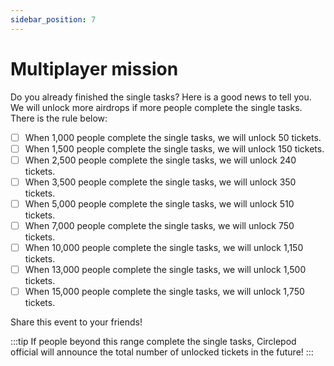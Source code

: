 ```yaml
---
sidebar_position: 7
---
```


# Multiplayer mission
Do you already finished the single tasks? Here is a good news to tell you. 
We will unlock more airdrops if more people complete the single tasks. There is the rule below: 

- [ ] When 1,000 people complete the single tasks, we will unlock 50 tickets.
- [ ] When 1,500 people complete the single tasks, we will unlock 150 tickets.
- [ ] When 2,500 people complete the single tasks, we will unlock 240 tickets.
- [ ] When 3,500 people complete the single tasks, we will unlock 350 tickets.
- [ ] When 5,000 people complete the single tasks, we will unlock 510 tickets.
- [ ] When 7,000 people complete the single tasks, we will unlock 750 tickets.
- [ ] When 10,000 people complete the single tasks, we will unlock 1,150 tickets.
- [ ] When 13,000 people complete the single tasks, we will unlock 1,500 tickets.
- [ ] When 15,000 people complete the single tasks, we will unlock 1,750 tickets.

Share this event to your friends!

:::tip
If people beyond this range complete the single tasks, 
Circlepod official will announce the total number of unlocked tickets in the future!
:::
